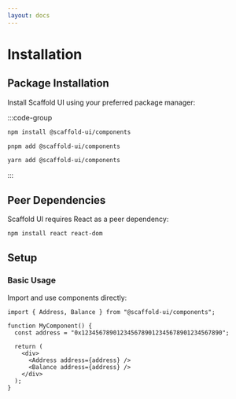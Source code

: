 ```yaml
---
layout: docs
---
```


# Installation

## Package Installation

Install Scaffold UI using your preferred package manager:

:::code-group

```bash [npm]
npm install @scaffold-ui/components
```

```bash [pnpm]
pnpm add @scaffold-ui/components
```

```bash [yarn]
yarn add @scaffold-ui/components
```

:::

## Peer Dependencies

Scaffold UI requires React as a peer dependency:

```bash
npm install react react-dom
```

## Setup

### Basic Usage

Import and use components directly:

```tsx
import { Address, Balance } from "@scaffold-ui/components";

function MyComponent() {
  const address = "0x1234567890123456789012345678901234567890";

  return (
    <div>
      <Address address={address} />
      <Balance address={address} />
    </div>
  );
}
```
